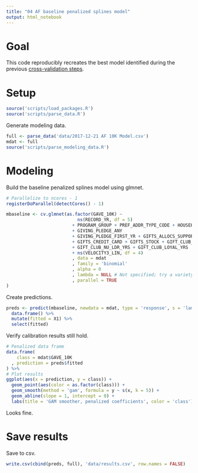 ```yaml
---
title: "04 AF baseline penalized splines model"
output: html_notebook
---
```


# Goal

This code reproducibly recreates the best model identified during the previous [cross-validation steps](https://github.com/phively/ksm-models/blob/master/af-10k-fy17/03%20AF%2010K%20Ever%20Gave%20Classification.Rmd).

# Setup

```r
source('scripts/load_packages.R')
source('scripts/parse_data.R')
```

Generate modeling data.

```r
full <- parse_data('data/2017-12-21 AF 10K Model.csv')
mdat <- full
source('scripts/parse_modeling_data.R')
```

# Modeling

Build the baseline penalized splines model using glmnet.

```r
# Parallelize to ncores - 1
registerDoParallel(detectCores() - 1)

mbaseline <- cv.glmnet(as.factor(GAVE_10K) ~
                           ns(RECORD_YR, df = 5)
                         + PROGRAM_GROUP + PREF_ADDR_TYPE_CODE + HOUSEHOLD_CONTINENT
                         + GIVING_PLEDGE_ANY
                         + GIVING_PLEDGE_FIRST_YR + GIFTS_ALLOCS_SUPPORTED
                         + GIFTS_CREDIT_CARD + GIFTS_STOCK + GIFT_CLUB_KLC_YRS
                         + GIFT_CLUB_NU_LDR_YRS + GIFT_CLUB_LOYAL_YRS
                         + ns(VELOCITY3_LIN, df = 4)
                         , data = mdat
                         , family = 'binomial'
                         , alpha = 0
                         , lambda = NULL # Not specified; try a variety
                         , parallel = TRUE
)
```

Create predictions.

```r
preds <- predict(mbaseline, newdata = mdat, type = 'response', s = 'lambda.1se') %>%
  data.frame() %>%
  mutate(fitted = X1) %>%
  select(fitted)
```

Verify calibration results still hold.

```r
# Penalized data frame
data.frame(
    class = mdat$GAVE_10K
  , prediction = preds$fitted
) %>%
# Plot results
ggplot(aes(x = prediction, y = class)) +
  geom_point(aes(color = as.factor(class))) +
  geom_smooth(method = 'gam', formula = y ~ s(x, k = 5)) +
  geom_abline(slope = 1, intercept = 0) +
  labs(title = 'GAM smoother, penalized coefficients', color = 'class')
```

Looks fine.

# Save results

Save to csv.

```r
write.csv(cbind(preds, full), 'data/results.csv', row.names = FALSE)
```
